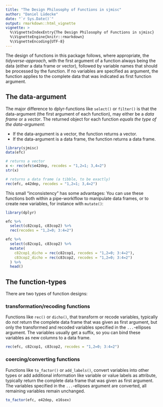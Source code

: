 ```yaml
---
title: "The Design Philosophy of Functions in sjmisc"
author: "Daniel Lüdecke"
date: "`r Sys.Date()`"
output: rmarkdown::html_vignette
vignette: >
  %\VignetteIndexEntry{The Design Philosophy of Functions in sjmisc}
  %\VignetteEngine{knitr::rmarkdown}
  %\VignetteEncoding{UTF-8}
---
```


The design of functions in this package follows, where appropriate, the _tidyverse-approach_, with the first argument of a function always being the data (either a data frame or vector), followed by variable names that should be processed by the function. If no variables are specified as argument, the function applies to the complete data that was indicated as first function argument.

## The data-argument

The major difference to dplyr-functions like `select()` or `filter()` is that the data-argument (the first argument of each function), may either be a _data frame_ or a _vector_. The returned object for each function _equals the type of the data-argument_:

  * If the data-argument is a vector, the function returns a vector.
  * If the data-argument is a data frame, the function returns a data frame.

```r
library(sjmisc)
data(efc)

# returns a vector
x <- rec(efc$e42dep, recodes = "1,2=1; 3,4=2")
str(x)

# returns a data frame (a tibble, to be exactly)
rec(efc, e42dep, recodes = "1,2=1; 3,4=2")
```

This small "inconsistency" has some advantages: You can use these functions both within a pipe-worklflow to manipulate data frames, or to create new variables, for instance with `mutate()`:

```r
library(dplyr)
```
```r
efc %>% 
  select(c82cop1, c83cop2) %>% 
  rec(recodes = "1,2=0; 3:4=2")

efc %>% 
  select(c82cop1, c83cop2) %>% 
  mutate(
    c82cop1_dicho = rec(c82cop1, recodes = "1,2=0; 3:4=2"),
    c83cop2_dicho = rec(c83cop2, recodes = "1,2=0; 3:4=2")
  ) %>% 
  head()
```

## The function-types

There are two types of function designs:

### transformation/recoding functions

Functions like `rec()` or `dicho()`, that transform or recode variables, typically do _not_ return the complete data frame that was given as first argument, but only the transformed and recoded variables specified in the `...`-ellipses argument. The variables usually get a suffix, so you can bind these variables as new columns to a data frame.

```r
rec(efc, c82cop1, c83cop2, recodes = "1,2=0; 3:4=2")
```

### coercing/converting functions

Functions like `to_factor()` or `add_labels()`, convert variables into other types or add additional information like variable or value labels as attribute, typically return the complete data frame that was given as first argument. The variables specified in the `...`-ellipses argument are converted, all remaining variables remain unchanged.

```r
to_factor(efc, e42dep, e16sex)
```
